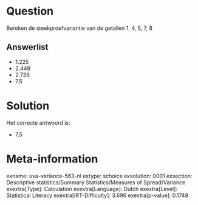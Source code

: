 Question
========

Bereken de steekproefvariantie van de getallen 1, 4, 5, 7, 8

Answerlist
----------

* 1.225
* 2.449
* 2.739
* 7.5

Solution
========

Het correcte antwoord is: 

* 7.5

Meta-information
================
exname: uva-variance-563-nl
extype: schoice
exsolution: 0001
exsection: Descriptive statistics/Summary Statistics/Measures of Spread/Variance
exextra[Type]: Calculation
exextra[Language]: Dutch
exextra[Level]: Statistical Literacy
exextra[IRT-Difficulty]: 3.696
exextra[p-value]: 0.1748
